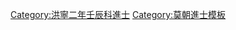 {{Navbox
|name = 洪寧二年壬辰科庭試進士榜
|title = [[莫朝進士列表|洪寧二年（1592年）壬辰科庭試進士榜]]
|titlestyle = background-color:#FFD700;
|image =
|style = width:100%;text-align:center; 
|groupstyle = text-align:center; background-color:#FFD700;
|liststyle = text-align:center;
|state = {{{state<includeonly>|collapsed</includeonly>}}}

|group1 = 第二甲<br>勅賜進士出身<br>共4名
|list1 = '''[[范有能]]''' - [[阮藻|阮　藻]] - [[阮用|阮　用]] - [[范鴻儒]]

|group2 = 第三甲<br>勅賜同進士出身<br>共13名
|list2 = [[阮有德]] - [[黎金榜]] - [[阮師鄉]] - [[阮國用]] - [[范珍|范　珍]] - [[阮仁馥]] - [[黃必聞]] - [[阮周勝]] - [[黎攀龍]] - [[范大抏]] - [[杜燠|杜　燠]] - [[范從命]] - [[黃梃|黃　梃]]

|belowstyle = text-align: center; background-color:#FFD700;
|below='''前一科：[[Template:興治二年己丑科庭試進士榜|興治二年己丑科]]　'''·'''　莫朝敗亡，逃奔高平，其後科舉之事不詳。'''<br>'''後黎朝同科：[[Template:光興十五年壬辰科庭試進士榜|光興十五年壬辰科]]'''<br>'''後一科：[[後黎朝|黎]]·[[Template:光興十八年乙未科庭試進士榜|光興十八年乙未科]]　'''
}}
[[Category:洪寧二年壬辰科進士]]
<noinclude>[[Category:洪寧二年壬辰科進士| ]]
[[Category:莫朝進士模板]]</noinclude>